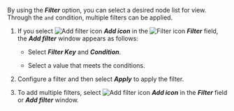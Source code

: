 By using the **_Filter_** option, you can select a desired node list for view. Through the `and` condition, multiple filters can be applied.

1.  If you select ![Add filter icon](/img/ico-add.svg) **_Add icon_** in the ![Filter icon](/img/ico-filter.svg) **_Filter_** field, the **_Add filter_** window appears as follows:

    <ImgLang img='k8s-resource-container-list-add-filter.png' desc='Add Filter' />

    -   Select **_Filter Key_** and **_Condition_**.

    -   Select a value that meets the conditions.

2.  Configure a filter and then select **_Apply_** to apply the filter.

3.  To add multiple filters, select ![Add filter icon](/img/ico-add.svg) **_Add icon_** in the **_Filter_** field or **_Add filter_** window.
